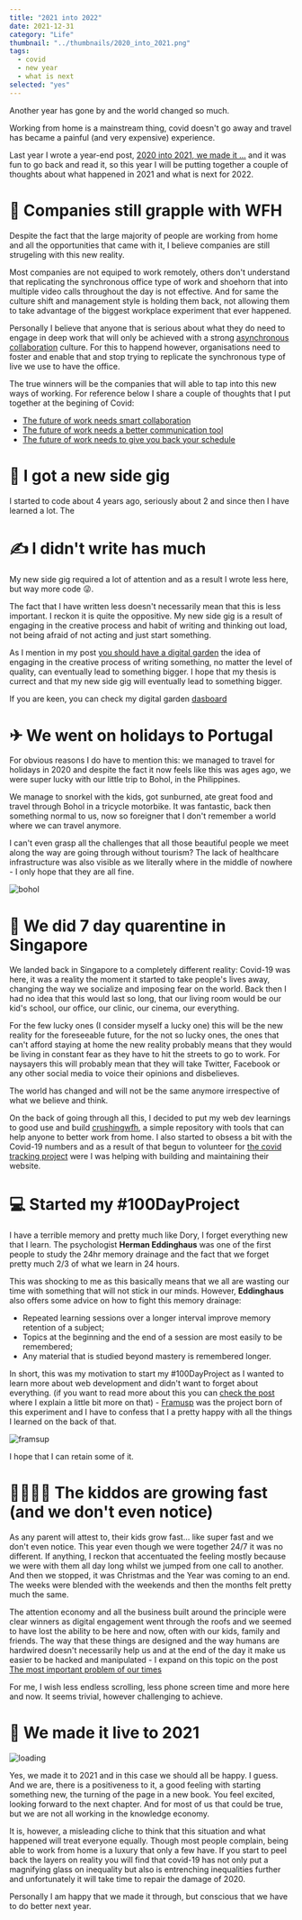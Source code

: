 ```yaml
---
title: "2021 into 2022"
date: 2021-12-31
category: "Life"
thumbnail: "../thumbnails/2020_into_2021.png"
tags:
  - covid
  - new year
  - what is next
selected: "yes"
---
```



Another year has gone by and the world changed so much. 

Working from home is a mainstream thing, covid doesn't go away and travel has became a painful (and very expensive) experience.

Last year I wrote a year-end post, [2020 into 2021, we made it ...](/blog/2020-12-31-2020-into-2021/) and it was fun to go back and read it, so this year I will be putting together a couple of thoughts about what happened in 2021 and what is next for 2022.


# 👷 Companies still grapple with WFH

Despite the fact that the large majority of people are working from home and all the opportunities that came with it, I believe companies are still strugeling with this new reality. 

Most companies are not equiped to work remotely, others don't understand that replicating the synchronous office type of work and shoehorn that into multiple video calls throughout the day is not effective. And for same the culture shift and management style is holding them back, not allowing them to take advantage of the biggest workplace experiment that ever happened.

Personally I believe that anyone that is serious about what they do need to engage in deep work that will only be achieved with a strong [asynchronous collaboration](/blog/2021-03-06-asynchronous-collaboration/) culture. For this to happend however, organisations need to foster and enable that and stop trying to replicate the synchronous type of live we use to have the office. 

The true winners will be the companies that will able to tap into this new ways of working. For reference below I share a couple of thoughts that I put together at the begining of Covid: 

- [The future of work needs smart collaboration](/blog/2020-05-10-the-future-of-work-needs-smart-collaboration)
- [The future of work needs a better communication tool](/blog/2020-05-05-the-future-of-work-needs-a-better-communication%20tool)
- [The future of work needs to give you back your schedule](/blog/2020-05-18-the-future-of-work-needs-to-give-you-back-your-schedule)

# 🚀 I got a new side gig

I started to code about 4 years ago, seriously about 2 and since then I have learned a lot. The 


# ✍️ I didn't write has much

My new side gig required a lot of attention and as a result I wrote less here, but way more code 😜. 

<GardenStats2021 />

The fact that I have written less doesn't necessarily mean that this is less important. I reckon it is quite the oppositive. My new side gig is a result of engaging in the creative process and habit of writing and thinking out load, not being afraid of not acting and just start something. 

As I mention in my post [you should have a digital garden](/blog/2020-07-06-you-should-have-a-digital-garden/) the idea of engaging in the creative process of writing something, no matter the level of quality, can eventually lead to something bigger. I hope that my thesis is currect and that my new side gig will eventually lead to something bigger. 

If you are keen, you can check my digital garden [dasboard](/dashboard) 

# ✈ We went on holidays to Portugal

For obvious reasons I do have to mention this: we managed to travel for holidays in 2020 and despite the fact it now feels like this was ages ago, we were super lucky with our little trip to Bohol, in the Philippines. 

We manage to snorkel with the kids, got sunburned, ate great food and travel through Bohol in a tricycle motorbike. It was fantastic, back then something normal to us, now so foreigner that I don't remember a world where we can travel anymore. 

I can't even grasp all the challenges that all those beautiful people we meet along the way are going through without tourism? The lack of healthcare infrastructure was also visible as we literally where in the middle of nowhere - I only hope that they are all fine.                                                                                        

![bohol](../images/2020_into_2021_bohol.JPG)                      

# 🦠 We did 7 day quarentine in Singapore

We landed back in Singapore to a completely different reality: Covid-19 was here, it was a reality the moment it started to take people's lives away, changing the way we socialize and imposing fear on the world. Back then I had no idea that this would last so long, that our living room would be our kid's school, our office, our clinic, our cinema, our everything. 

For the few lucky ones (I consider myself a lucky one) this will be the new reality for the foreseeable future, for the not so lucky ones, the ones that can't afford staying at home the new reality probably means that they would be living in constant fear as they have to hit the streets to go to work. For naysayers this will probably mean that they will take Twitter, Facebook or any other social media to voice their opinions and disbelieves. 

The world has changed and will not be the same anymore irrespective of what we believe and think.

On the back of going through all this, I decided to put my web dev learnings to good use and build [crushingwfh](https://crushingwfh.com/), a simple repository with tools that can help anyone to better work from home.  I also started to obsess a bit with the Covid-19 numbers and as a result of that begun to volunteer for [the covid tracking project](https://covidtracking.com/) were I was helping with building and maintaining their website.  



# 💻 Started my #100DayProject

I have a terrible memory and pretty much like Dory, I forget everything new that I learn. The psychologist **Herman Eddinghaus** was one of the first people to study the 24hr memory drainage and the fact that we forget pretty much 2/3 of what we learn in 24 hours. 

This was shocking to me as this basically means that we all are wasting our time with something that will not stick in our minds. However, **Eddinghaus** also offers some advice on how to fight this memory drainage: 
- Repeated learning sessions over a longer interval improve memory retention of a subject;
- Topics at the beginning and the end of a session are most easily to be remembered;
- Any material that is studied beyond mastery is remembered longer.

In short, this was my motivation to start my #100DayProject as I wanted to learn more about web development and didn't want to forget about everything. (if you want to read more about this you can [check the post](/blog/2020-08-20-about-having-a-100-day-project-mindset/) where I explain a little bit more on that) - 
[Framusp](https://www.framsup.com/) was the project born of this experiment and I have to confess that I a pretty happy with all the things I learned on the back of that. 

![framsup](../images/iKWireframe.png)

I hope that I can retain some of it.


# 👨‍👨‍👧‍👦 The kiddos are growing fast (and we don't even notice)

As any parent will attest to, their kids grow fast... like super fast and we don't even notice. This year even though we were together 24/7 it was no different. If anything, I reckon that accentuated the feeling mostly because we were with them all day long whilst we jumped from one call to another. And then we stopped, it was Christmas and the Year was coming to an end. The weeks were blended with the weekends and then the months felt pretty much the same.

The attention economy and all the business built around the principle were clear winners as digital engagement went through the roofs and we seemed to have lost the ability to be here and now, often with our kids, family and friends. The way that these things are designed and the way humans are hardwired doesn't necessarily help us and at the end of the day it make us easier to be hacked and manipulated - I expand on this topic on the post [The most important problem of our times](/blog/2020-10-12-the-most-important-problem/)      

For me, I wish less endless scrolling, less phone screen time and more here and now. It seems trivial, however challenging to achieve. 



# 🥇 We made it live to 2021 

![loading](../thumbnails/2020_into_2021.png)

Yes, we made it to 2021 and in this case we should all be happy. I guess. And we are, there is a positiveness to it, a good feeling with starting something new, the turning of the page in a new book. You feel excited, looking forward to the next chapter. And for most of us that could be true, but we are not all working in the knowledge economy. 

It is, however, a misleading cliche to think that this situation and what happened will treat everyone equally. Though most people complain, being able to work from home is a luxury that only a few have. If you start to peel back the layers on reality you will find that covid-19 has not only put a magnifying glass on inequality but also is entrenching inequalities further and unfortunately it will take time to repair the damage of 2020.

Personally I am happy that we made it through, but conscious that we have to do better next year.


